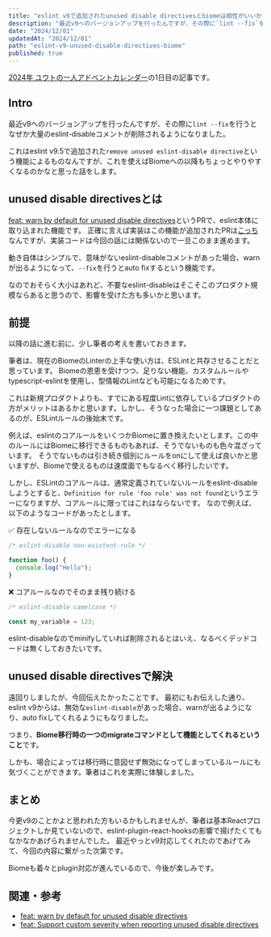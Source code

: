 ```yaml
---
title: "eslint v9で追加されたunused disable directivesとbiomeは相性がいいかもしれない"
description: "最近v9へのバージョンアップを行ったんですが、その際に`lint --fix`を行うとなぜか大量のeslint-disableコメントが削除されるようになりました。これはeslint v9.5で追加された`remove unused eslint-disable directive`という機能によるものなんですが、これを使えばBiomeへの以降もちょっとやりやすくなるのかなと思った話をします。"
date: "2024/12/01"
updatedAt: "2024/12/01"
path: "eslint-v9-unused-disable-directives-biome"
published: true
---
```


[2024年 ユウトの一人アドベントカレンダー](https://adventar.org/calendars/9980)の1日目の記事です。

## Intro

最近v9へのバージョンアップを行ったんですが、その際に`lint --fix`を行うとなぜか大量のeslint-disableコメントが削除されるようになりました。

これはeslint v9.5で追加された`remove unused eslint-disable directive`という機能によるものなんですが、これを使えばBiomeへの以降もちょっとやりやすくなるのかなと思った話をします。

## unused disable directivesとは

[feat: warn by default for unused disable directives](https://github.com/eslint/eslint/pull/17879)というPRで、eslint本体に取り込まれた機能です。
正確に言えば実装はこの機能が追加されたPRは[こっち](https://github.com/eslint/eslint/pull/17212)なんですが、実装コードは今回の話には関係ないので一旦このまま進めます。

動き自体はシンプルで、意味がないeslint-disableコメントがあった場合、warnが出るようになって、`--fix`を行うとauto fixするという機能です。

なのでおそらく大小はあれど、不要なeslint-disableはそこそこのプロダクト規模ならあると思うので、影響を受けた方も多いかと思います。

## 前提

以降の話に進む前に、少し筆者の考えを書いておきます。

筆者は、現在のBiomeのLinterの上手な使い方は、ESLintと共存させることだと思っています。
Biomeの恩恵を受けつつ、足りない機能、カスタムルールやtypescript-eslintを使用し、型情報のLintなども可能になるためです。

これは新規プロダクトよりも、すでにある程度Lintに依存しているプロダクトの方がメリットはあるかと思います。しかし、そうなった場合に一つ課題としてあるのが、ESLintルールの後始末です。

例えば、eslintのコアルールをいくつかBiomeに置き換えたいとします。この中のルールにはBiomeに移行できるものもあれば、そうでないものも色々混ざっています。
そうでないものは引き続き個別にルールをonにして使えば良いかと思いますが、Biomeで使えるものは速度面でもなるべく移行したいです。

しかし、ESLintのコアルールは、通常定義されていないルールをeslint-disableしようとすると、`Definition for rule 'foo rule' was not found`というエラーになりますが、コアルールに限ってはこれはならないです。
なので例えば、以下のようなコードがあったとします。

✅ 存在しないルールなのでエラーになる
```js
/* eslint-disable non-existent-rule */

function foo() {
  console.log("Hello");
}
```

❌ コアルールなのでそのまま残り続ける
```js
/* eslint-disable camelcase */

const my_variable = 123;
```

eslint-disableなのでminifyしていれば削除されるとはいえ、なるべくデッドコードは無くしておきたいです。

## unused disable directivesで解決

遠回りしましたが、今回伝えたかったことです。
最初にもお伝えした通り、eslint v9からは、無効な`eslint-disable`があった場合、warnが出るようになり、auto fixしてくれるようにもなりました。

つまり、**Biome移行時の一つのmigrateコマンドとして機能としてくれるということ**です。

しかも、場合によっては移行時に意図せず無効になってしまっているルールにも気づくことができます。筆者はこれを実際に体験しました。

## まとめ

今更v9のことかよと思われた方もいるかもしれませんが、筆者は基本Reactプロジェクトしか見ていないので、eslint-plugin-react-hooksの影響で揚げたくてもなかなかあげられませんでした。
最近やっとv9対応してくれたのであげてみて、今回の内容に繋がった次第です。

Biomeも着々とplugin対応が進んでいるので、今後が楽しみです。

## 関連・参考

- [feat: warn by default for unused disable directives](https://github.com/eslint/eslint/pull/17879)
- [feat: Support custom severity when reporting unused disable directives](https://github.com/eslint/eslint/pull/17212)
